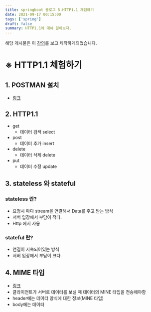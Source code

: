```yaml
---
title: springboot 블로그 5.HTTP1.1 체험하기
date: 2021-09-17 00:15:00
tags: ['spring']
draft: false
summary: HTTP1.1에 대해 알아보자.
---
```


해당 게시물은 이 [강의](https://edu.goorm.io/lecture/24605/스프링부트-나만의-블로그-만들기)를 보고 제작하게되었습니다.

# ※ HTTP1.1 체험하기

## 1. POSTMAN 설치

- [링크](https://www.postman.com/downloads/)

## 2. HTTP1.1

- get
  - 데이터 검색 select
- post
  - 데이터 추가 insert
- delete
  - 데이터 삭제 delete
- put
  - 데이터 수정 update

## 3. stateless 와 stateful

### stateless 란?

- 요청시 마다 stream을 연결해서 Data를 주고 받는 방식
- 서버 입장에서 부담이 적다.
- Http 에서 사용

### stateful 란?

- 연결이 지속되어있는 방식
- 서버 입장에서 부담이 크다.

## 4. MIME 타입

- [링크](https://developer.mozilla.org/ko/docs/Web/HTTP/Basics_of_HTTP/MIME_types/Common_types)
- 클라이언트가 서버로 데이터를 보낼 때 데이터의 MINE 타입을 전송해야함
- header에는 데이터 양식에 대한 정보(MINE 타입)
- body에는 데이터
